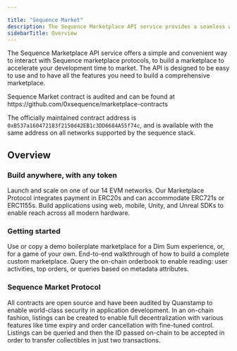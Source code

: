 ---

title: "Sequence Market"
description: The Sequence Marketplace API service provides a seamless way to interact with Sequence marketplace protocols for building custom marketplaces efficiently.
sidebarTitle: Overview
---



The Sequence Marketplace API service offers a simple and convenient way to interact with Sequence marketplace protocols, to build a marketplace to accelerate your development time to market. The API is designed to be easy to use and to have all the features you need to build a comprehensive marketplace. 


<Tip>
Sequence Market contract is audited and can be found at https://github.com/0xsequence/marketplace-contracts

The officially maintained contract address is `0xB537a160472183f2150d42EB1c3DD6684A55f74c`, and is available with the same address on all networks supported by the sequence stack.
</Tip>

## Overview 
### Build anywhere, with any token
<CardGroup cols={2}>
  <Card title="Network" icon="globe" href="/solutions/technical-references/chain-support">
    Launch and scale on one of our 14 EVM networks.
  </Card>
  <Card title="Token Protocols" icon="wallet" href="https://github.com/0xsequence/contracts-library/tree/master/src/tokens">
    Our Marketplace Protocol integrates payment in ERC20s and can accommodate ERC721s or ERC1155s.
  </Card>
  <Card title="Cross Platform" icon="mobile" href="/solutions/monetization-overview#sequence-marketplaces">
    Build applications using web, mobile, Unity, and Unreal SDKs to enable reach across all modern hardware.
  </Card>
</CardGroup>

### Getting started
<CardGroup cols={2}>
  <Card title="Starter Boilerplate" icon="flag" href="/solutions/marketplaces/orderbook/starter">
    Use or copy a demo boilerplate marketplace for a Dim Sum experience, or, for a game of your own.
  </Card>
  <Card title="End-2-End Guide" icon="book" href="/guides/custom-marketplace">
    End-to-end walkthrough of how to build a complete custom marketplace.
  </Card>
  <Card title="Marketplace API" icon="server" href="/api-references/marketplace/overview">
    Query the on-chain orderbook to enable reading: user activities, top orders, or queries based on metadata attributes.
  </Card>
</CardGroup>

### Sequence Market Protocol
<CardGroup cols={2}>
  <Card title="Open Source and Audited" icon="code-branch" href="https://github.com/0xsequence/contracts-library/?tab=readme-ov-file">
    All contracts are open source and have been audited by Quanstamp to enable world-class security in application development.
  </Card>
  <Card title="Creating Listings" icon="plus" href="/api-references/marketplace/examples/orderbook-transactions#create-a-request">
    In an on-chain fashion, listings can be created to enable full decentralization with various features like time expiry and order cancellation with fine-tuned control.
  </Card>
  <Card title="Accepting Listings" icon="check" href="/api-references/marketplace/examples/orderbook-transactions#accept-a-request">
    Listings can be queried and then the ID passed on-chain to be accepted in order to transfer collectibles in just two transactions.
  </Card>
</CardGroup>